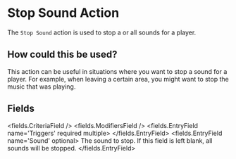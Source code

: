 
# Stop Sound Action 

The `Stop Sound` action is used to stop a or all sounds for a player.

## How could this be used?

This action can be useful in situations where you want to stop a sound for a player.
For example, when leaving a certain area, you might want to stop the music that was playing.


## Fields

<fields.CriteriaField />
<fields.ModifiersField />
<fields.EntryField name='Triggers' required multiple>
</fields.EntryField>
<fields.EntryField name='Sound' optional>
     The sound to stop. If this field is left blank, all sounds will be stopped.
</fields.EntryField>
